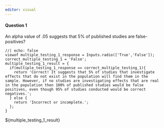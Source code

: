 ```yaml
---
editor: visual
---
```


#### Question 1

An alpha value of .05 suggests that 5% of published studies are false-positives?
```ojs
//| echo: false
viewof multiple_testing_1_response = Inputs.radio(['True','False']);
correct_multiple_testing_1 = 'False';
multiple_testing_1_result = {
  if(multiple_testing_1_response == correct_multiple_testing_1){
    return 'Correct! It suggests that 5% of studies that investigate effects that do not exist in the population will find them in the sample. However, if no studies are investigating effects that are real in the population then 100% of published studies would be false positives, even though 95% of studies conducted would be correct negatives.';
  } else {
    return 'Incorrect or incomplete.';
  };
}
```
${multiple_testing_1_result}
